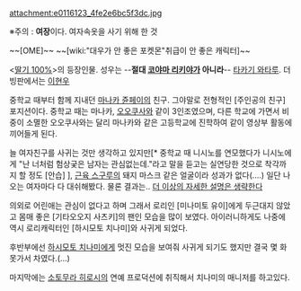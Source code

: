 attachment:e0116123_4fe2e6bc5f3dc.jpg

※주의 : '''여장'''이다. 여자속옷을 사기 위해 한 것

~~[OME]~~ ~~[wiki:"대우가 안 좋은 포켓몬"취급이 안 좋은 캐릭터]~~

<[[딸기 100%]]>의 등장인물. 성우는 --'''절대 [[코야마 리키야]]가 아니라'''-- [[타카기 와타루]]. 더빙판에서는 [[이현우]]

중학교 때부터 함께 지내던 [[마나카 쥰페이]]의 친구. 그야말로 전형적인 [주인공의 친구] 포지션이다. 중학교 때는 마나카, [[오오쿠사]]와 같이 3인조였으며, 다른 학교에 가면서 비중이 소멸한 오오쿠사와는 달리 마나카와 같은 고등학교에 진학하여 같이 영상부 활동에 끼어들게 된다.

늘 여자친구를 사귀는 것만 생각하고 있지만[* 중학교 때 니시노를 연모했다가 니시노에게 "난 너처럼 험상궂은 남자는 관심없는데."라고 말을 듣고는 실연당한 것으로 착각까지 할 정도 [안습] ], [[근육 스구루]]의 돼지 마스크 같은 얼굴이라 성과가 없다(....) 일단 나오는 여자마다 다 대쉬해봤다. 물론 결과는.. [[더 이상의 자세한 설명은 생략한다]]

의외로 어린애는 관심이 없다고 하며 그래서 로리인 [미나미토 유이]에게 두근대지 않았고 몸매 좋은 [기타오오지 사츠키]의 팬인 모습을 많이 보였다. 아이러니하게도 나중에 역시 로리캐릭터인 [하시모토 치나미]와 사귀게 되었다.

후반부에선 [[하시모토 치나미]]에게 멋진 모습을 보여줘 사귀게 되기도 했지만 결국 몇 화 못가서 차였다.(...)

마지막에는 [[소토무라 히로시]]의 연예 프로덕션에 취직해서 치나미의 매니저를 하고있다.
